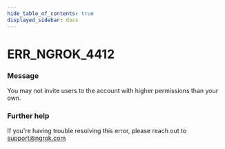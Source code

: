 ```yaml
---
hide_table_of_contents: true
displayed_sidebar: docs
---
```



# ERR_NGROK_4412

### Message

You may not invite users to the account with higher permissions than your own.

<ErrorDetails error="err_ngrok_4412" />

### Further help

If you're having trouble resolving this error, please reach out to [support@ngrok.com](mailto:support@ngrok.com?subject=Help%20with%20ERR_NGROK_4412)

